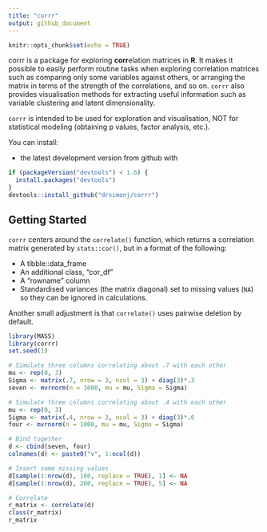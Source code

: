 ```yaml
---
title: "corrr"
output: github_document
---
```


```r
knitr::opts_chunk$set(echo = TRUE)
```

corrr is a package for exploring **corr**elation matrices in **R**. It makes it possible to easily perform routine tasks when exploring correlation matrices such as comparing only some variables against others, or arranging the matrix in terms of the strength of the correlations, and so on. `corrr` also provides visualisation methods for extracting useful information such as variable clustering and latent dimensionality.

`corrr` is intended to be used for exploration and visualisation, NOT for statistical modeling (obtaining p values, factor analysis, etc.).

You can install:

- the latest development version from github with

```r
if (packageVersion("devtools") < 1.6) {
  install.packages("devtools")
}
devtools::install_github("drsimonj/corrr")
```

## Getting Started

`corrr` centers around the `correlate()` function, which returns a correlation matrix generated by `stats::cor()`, but in a  format of the following:

- A tibble::data_frame
- An additional class, "cor_df"
- A "rowname" column
- Standardised variances (the matrix diagonal) set to missing values (`NA`) so they can be ignored in calculations.

Another small adjustment is that `correlate()` uses pairwise deletion by default.

```r
library(MASS)
library(corrr)
set.seed(1)

# Simulate three columns correlating about .7 with each other
mu <- rep(0, 3)
Sigma <- matrix(.7, nrow = 3, ncol = 3) + diag(3)*.3
seven <- mvrnorm(n = 1000, mu = mu, Sigma = Sigma)

# Simulate three columns correlating about .4 with each other
mu <- rep(0, 3)
Sigma <- matrix(.4, nrow = 3, ncol = 3) + diag(3)*.6
four <- mvrnorm(n = 1000, mu = mu, Sigma = Sigma)

# Bind together
d <- cbind(seven, four)
colnames(d) <- paste0("v", 1:ncol(d))

# Insert some missing values
d[sample(1:nrow(d), 100, replace = TRUE), 1] <- NA
d[sample(1:nrow(d), 200, replace = TRUE), 5] <- NA

# Correlate
r_matrix <- correlate(d)
class(r_matrix)
r_matrix
```